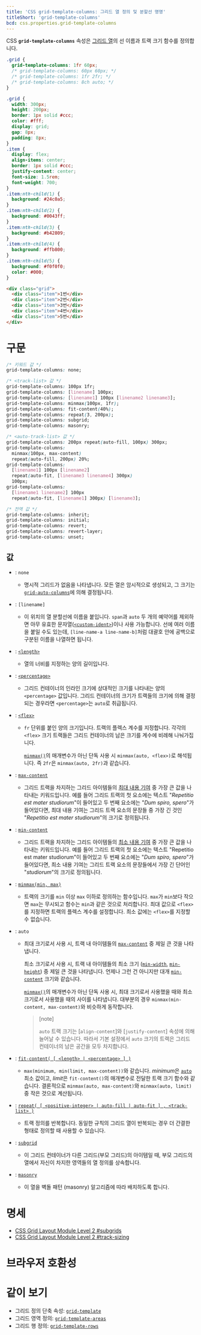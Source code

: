 ```yaml
---
title: 'CSS grid-template-columns: 그리드 열 정의 및 분할선 명명'
titleShort: 'grid-template-columns'
bcd: css.properties.grid-template-columns
---
```


CSS **`grid-template-columns`** 속성은 [그리드 열](https://developer.mozilla.org/en-US/docs/Glossary/Grid_Column)의 선 이름과 트랙 크기 함수를 정의합니다.

```css hidden name=demo
.grid {
  grid-template-columns: 1fr 60px;
  /* grid-template-columns: 60px 60px; */
  /* grid-template-columns: 1fr 2fr; */
  /* grid-template-columns: 8ch auto; */
}
```

```css hidden editable=false name=demo filename=style
.grid {
  width: 300px;
  height: 200px;
  border: 1px solid #ccc;
  color: #fff;
  display: grid;
  gap: 8px;
  padding: 8px;
}
.item {
  display: flex;
  align-items: center;
  border: 1px solid #ccc;
  justify-content: center;
  font-size: 1.5rem;
  font-weight: 700;
}
.item:nth-child(1) {
  background: #24c0a5;
}
.item:nth-child(2) {
  background: #0043ff;
}
.item:nth-child(3) {
  background: #b42809;
}
.item:nth-child(4) {
  background: #ffb800;
}
.item:nth-child(5) {
  background: #f0f0f0;
  color: #000;
}
```

```html hidden name=demo
<div class="grid">
  <div class="item">1번</div>
  <div class="item">2번</div>
  <div class="item">3번</div>
  <div class="item">4번</div>
  <div class="item">5번</div>
</div>
```

<LiveExample height={240} lang="css" name="demo" />

# 구문

```css
/* 키워드 값 */
grid-template-columns: none;

/* <track-list> 값 */
grid-template-columns: 100px 1fr;
grid-template-columns: [linename] 100px;
grid-template-columns: [linename1] 100px [linename2 linename3];
grid-template-columns: minmax(100px, 1fr);
grid-template-columns: fit-content(40%);
grid-template-columns: repeat(3, 200px);
grid-template-columns: subgrid;
grid-template-columns: masonry;

/* <auto-track-list> 값 */
grid-template-columns: 200px repeat(auto-fill, 100px) 300px;
grid-template-columns:
  minmax(100px, max-content)
  repeat(auto-fill, 200px) 20%;
grid-template-columns:
  [linename1] 100px [linename2]
  repeat(auto-fit, [linename3 linename4] 300px)
  100px;
grid-template-columns:
  [linename1 linename2] 100px
  repeat(auto-fit, [linename1] 300px) [linename3];

/* 전역 값 */
grid-template-columns: inherit;
grid-template-columns: initial;
grid-template-columns: revert;
grid-template-columns: revert-layer;
grid-template-columns: unset;
```

## 값

- : `none`
  - 명시적 그리드가 없음을 나타냅니다. 모든 열은 암시적으로 생성되고, 그 크기는 [`grid-auto-columns`]에 의해 결정됩니다.
- : `[linename]`
  - 이 위치의 열 분할선에 이름을 붙입니다. `span`과 `auto` 두 개의 예약어를 제외하면 아무 유효한 문자열([`<custom-ident>`])이나 사용 가능합니다. 선에 여러 이름을 붙일 수도 있는데, `[line-name-a line-name-b]`처럼 대괄호 안에 공백으로 구분된 이름을 나열하면 됩니다.
- : [`<length>`](./length)
  - 열의 너비를 지정하는 양의 길이입니다.
- : [`<percentage>`](./percentage)
  - 그리드 컨테이너의 인라인 크기에 상대적인 크기를 나타내는 양의 `<percentage>` 값입니다. 그리드 컨테이너의 크기가 트랙들의 크기에 의해 결정되는 경우라면 `<percentage>`는 `auto`로 취급됩니다.
- : [`<flex>`]

  - `fr` 단위를 붙인 양의 크기입니다. 트랙의 플렉스 계수를 지정합니다. 각각의 `<flex>` 크기 트랙들은 그리드 컨테이너의 남은 크기를 계수에 비례해 나눠가집니다.

    [`minmax()`]의 매개변수가 아닌 단독 사용 시 `minmax(auto, <flex>)`로 해석됩니다. 즉 `2fr`은 `minmax(auto, 2fr)`과 같습니다.

- : [`max-content`]
  - 그리드 트랙을 차지하는 그리드 아이템들의 [최대 내용 기여](https://www.w3.org/TR/css-sizing-3/#max-content) 중 가장 큰 값을 나타내는 키워드입니다. 예를 들어 그리드 트랙의 첫 요소에는 텍스트 "_Repetitio est mater studiorum_"이 들어있고 두 번째 요소에는 "_Dum spiro, spero_"가 들어있다면, 최대 내용 기여는 그리드 트랙 요소의 문장들 중 가장 긴 것인 "_Repetitio est mater studiorum_"의 크기로 정의됩니다.
- : [`min-content`]
  - 그리드 트랙을 차지하는 그리드 아이템들의 [최소 내용 기여](https://www.w3.org/TR/css-sizing-3/#min-content) 중 가장 큰 값을 나타내는 키워드입니다. 예를 들어 그리드 트랙의 첫 요소에는 텍스트 "Repetitio est mater studiorum"이 들어있고 두 번째 요소에는 "_Dum spiro, spero_"가 들어있다면, 최소 내용 기여는 그리드 트랙 요소의 문장들에서 가장 긴 단어인 "_studiorum_"의 크기로 정의됩니다.
- : [`minmax(min, max)`][`minmax()`]
  - 트랙의 크기를 `min` 이상 `max` 이하로 정의하는 함수입니다. `max`가 `min`보다 작으면 `max`는 무시되고 함수는 `min`과 같은 것으로 처리합니다. 최대 값으로 `<flex>`를 지정하면 트랙의 플렉스 계수를 설정합니다. 최소 값에는 `<flex>`를 지정할 수 없습니다.
- : `auto`

  - 최대 크기로서 사용 시, 트랙 내 아이템들의 [`max-content`] 중 제일 큰 것을 나타냅니다.

    최소 크기로서 사용 시, 트랙 내 아이템들의 최소 크기 ([`min-width`], [`min-height`]) 중 제일 큰 것을 나타냅니다. 언제나 그런 건 아니지만 대개 [`min-content`] 크기와 같습니다.

    [`minmax()`]의 매개변수가 아닌 단독 사용 시, 최대 크기로서 사용했을 때와 최소 크기로서 사용했을 때의 사이를 나타냅니다. 대부분의 경우 `minmax(min-content, max-content)`와 비슷하게 동작합니다.

    > [note]
    >
    > `auto` 트랙 크기는 [`align-content`]와 [`justify-content`] 속성에 의해 늘어날 수 있습니다. 따라서 기본 설정에서 `auto` 크기의 트랙은 그리드 컨테이너의 남은 공간을 모두 차지합니다.

- : [`fit-content( [ <length> | <percentage> ] )`][`fit-content()`]
  - `max(minimum, min(limit, max-content))`와 같습니다. *minimum*은 [`auto`](#term-auto) 최소 값이고, *limit*은 `fit-content()`의 매개변수로 전달한 트랙 크기 함수와 같습니다. 결론적으로 `minmax(auto, max-content)`와 `minmax(auto, limit)` 중 작은 것으로 계산됩니다.
- : [`repeat( [ <positive-integer> | auto-fill | auto-fit ] , <track-list> )`][`repeat()`]
  - 트랙 정의를 반복합니다. 동일한 규칙의 그리드 열이 반복되는 경우 더 간결한 형태로 정의할 때 사용할 수 있습니다.
- : [`subgrid`]
  - 이 그리드 컨테이너가 다른 그리드(부모 그리드)의 아이템일 때, 부모 그리드의 열에서 자신이 차지한 영역들의 열 정의를 상속합니다.
- : [`masonry`] <Experimental />
  - 이 열을 벽돌 패턴 (masonry) 알고리즘에 따라 배치하도록 합니다.

# 명세

- [CSS Grid Layout Module Level 2 #subgrids](https://drafts.csswg.org/css-grid/#subgrids)
- [CSS Grid Layout Module Level 2 #track-sizing](https://drafts.csswg.org/css-grid/#track-sizing)

# 브라우저 호환성

<BrowserCompat data={props.bcd} />

# 같이 보기

- 그리드 정의 단축 속성: [`grid-template`](./grid-template)
- 그리드 영역 정의: [`grid-template-areas`](./grid-template-areas)
- 그리드 행 정의: [`grid-template-rows`](./grid-template-rows)

[`<custom-ident>`]: https://developer.mozilla.org/en-US/docs/Web/CSS/custom-ident
[`<flex>`]: https://developer.mozilla.org/en-US/docs/Web/CSS/flex_value
[`align-content]: https://developer.mozilla.org/en-US/docs/Web/CSS/align-content
[`fit-content()`]: https://developer.mozilla.org/en-US/docs/Web/CSS/fit-content_function
[`grid-auto-columns`]: https://developer.mozilla.org/en-US/docs/Web/CSS/grid-auto-columns
[`jusfity-content`]: https://developer.mozilla.org/en-US/docs/Web/CSS/justify-content
[`masonry`]: https://developer.mozilla.org/en-US/docs/Web/CSS/CSS_grid_layout/Masonry_layout
[`max-content`]: https://developer.mozilla.org/en-US/docs/Web/CSS/max-content
[`min-content`]: https://developer.mozilla.org/en-US/docs/Web/CSS/min-content
[`min-height`]: https://developer.mozilla.org/en-US/docs/Web/CSS/min-height
[`min-width`]: https://developer.mozilla.org/en-US/docs/Web/CSS/min-width
[`minmax()`]: https://developer.mozilla.org/en-US/docs/Web/CSS/minmax
[`repeat()`]: https://developer.mozilla.org/en-US/docs/Web/CSS/repeat
[`subgrid`]: https://developer.mozilla.org/en-US/docs/Web/CSS/CSS_grid_layout/Subgrid
